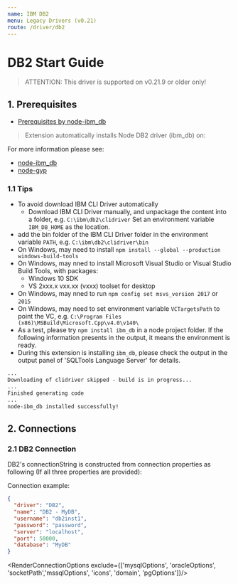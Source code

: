 ```yaml
---
name: IBM DB2
menu: Legacy Drivers (v0.21)
route: /driver/db2
---
```



# DB2 Start Guide

> ATTENTION: This driver is supported on v0.21.9 or older only!

## 1. Prerequisites

- [Prerequisites by node-ibm_db](https://github.com/ibmdb/node-ibm_db/#prerequisite)

> Extension automatically installs Node DB2 driver (ibm_db) on:

For more information please see:
- [node-ibm_db](https://github.com/ibmdb/node-ibm_db/)
- [node-gyp](https://github.com/nodejs/node-gyp)

### 1.1 Tips
- To avoid download IBM CLI Driver automatically
  - Download IBM CLI Driver manually, and unpackage the content into a folder, e.g. `C:\ibm\db2\clidriver`
  Set an environment variable `IBM_DB_HOME` as the location.
- add the bin folder of the IBM CLI Driver folder in the environment variable `PATH`, e.g. `C:\ibm\db2\clidriver\bin`
- On Windows, may need to install `npm install --global --production windows-build-tools`
- On Windows, may nned to install Microsoft Visual Studio or Visual Studio Build Tools, with packages:
  - Windows 10 SDK
  - VS 2xxx.x vxx.xx (vxxx) toolset for desktop
- On Windows, may nned to run `npm config set msvs_version 2017` or `2015`
- On Windows, may need to set environment variable `VCTargetsPath` to point the VC, e.g. `C:\Program Files (x86)\MSBuild\Microsoft.Cpp\v4.0\v140\`
- As a test, please try `npm install ibm_db` in a node project folder. If the following information presents in the output, it means the environment is ready.
- During this extension is installing `ibm_db`, please check the output in the output panel of 'SQLTools Language Server' for details.

```txt
...
Downloading of clidriver skipped - build is in progress...
...
Finished generating code
...
node-ibm_db installed successfully!
```

## 2. Connections

### 2.1 DB2 Connection

DB2's connectionString is constructed from connection properties as following (If all three properties are provided):

Connection example:
```json
{
  "driver": "DB2",
  "name": "DB2 - MyDB",
  "username": "db2inst1",
  "password": "password",
  "server": "localhost",
  "port": 50000,
  "database": "MyDB"
}
```

<RenderConnectionOptions exclude={['mysqlOptions', 'oracleOptions', 'socketPath','mssqlOptions', 'icons', 'domain', 'pgOptions']}/>